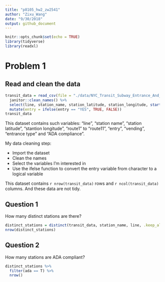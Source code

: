 ```yaml
---
title: "p8105_hw2_zw2541"
author: "Zixu_Wang"
date: "9/30/2018"
output: github_document
---
```


```r
knitr::opts_chunk$set(echo = TRUE)
library(tidyverse)
library(readxl)
```

# Problem 1

## Read and clean the data
```r
transit_data = read_csv(file = "./data/NYC_Transit_Subway_Entrance_And_Exit_Data.csv") %>% 
  janitor::clean_names() %>% 
  select(line, station_name, station_latitude, station_longitude, starts_with("route"), entry, vending, entrance_type, ada) %>% 
  mutate(entry = ifelse(entry == "YES", TRUE, FALSE))
transit_data
```

This dataset contains such variables: "line", "station name", "station latitude", "stantion longitude", "route1" to "route11", "entry", "vending", "entrance type" and "ADA compliance".

My data cleaning step:

*   Import the dataset
*   Clean the names
*   Select the variables I'm interested in 
*   Use the ifelse function to convert the entry variable from character to a logical variable

This dataset contains `r nrow(transit_data)` rows and `r ncol(transit_data)` columns. And these data are not tidy.

## Question 1
How many distinct stations are there? 
```r
distinct_stations = distinct(transit_data, station_name, line, .keep_all = T) 
nrow(distinct_stations)
```

## Question 2
How many stations are ADA compliant?
```r
distinct_stations %>% 
  filter(ada == T) %>% 
  nrow()
```



